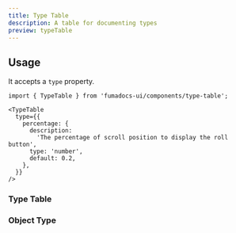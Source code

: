 ```yaml
---
title: Type Table
description: A table for documenting types
preview: typeTable
---
```


## Usage

It accepts a `type` property.

```mdx
import { TypeTable } from 'fumadocs-ui/components/type-table';

<TypeTable
  type={{
    percentage: {
      description:
        'The percentage of scroll position to display the roll button',
      type: 'number',
      default: 0.2,
    },
  }}
/>
```

### Type Table

<AutoTypeTable path="./content/docs/ui/props.ts" name="TypeTableProps" />

### Object Type

<AutoTypeTable path="./content/docs/ui/props.ts" name="ObjectTypeProps" />
